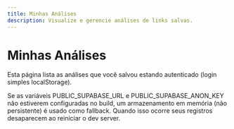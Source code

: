 ```yaml
---
title: Minhas Análises
description: Visualize e gerencie análises de links salvas.
---
```


# Minhas Análises

Esta página lista as análises que você salvou estando autenticado (login simples localStorage).

Se as variáveis PUBLIC_SUPABASE_URL e PUBLIC_SUPABASE_ANON_KEY não estiverem configuradas no build, um armazenamento em memória (não persistente) é usado como fallback. Quando isso ocorre seus registros desaparecem ao reiniciar o dev server.


<SavedAnalysesClient />
